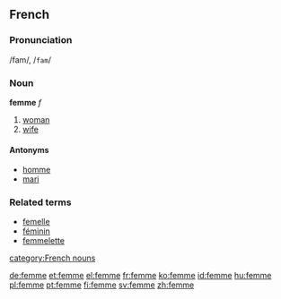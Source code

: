 ==French==
===Pronunciation===
/fam/, /<tt>fam</tt>/
===Noun===
'''femme''' ''f''

# [[woman]]
# [[wife]]

====Antonyms====
*[[homme]]
*[[mari]]

===Related terms===
*[[femelle]]
*[[féminin]]
*[[femmelette]]

[[category:French nouns]]

[[de:femme]]
[[et:femme]]
[[el:femme]]
[[fr:femme]]
[[ko:femme]]
[[id:femme]]
[[hu:femme]]
[[pl:femme]]
[[pt:femme]]
[[fi:femme]]
[[sv:femme]]
[[zh:femme]]
